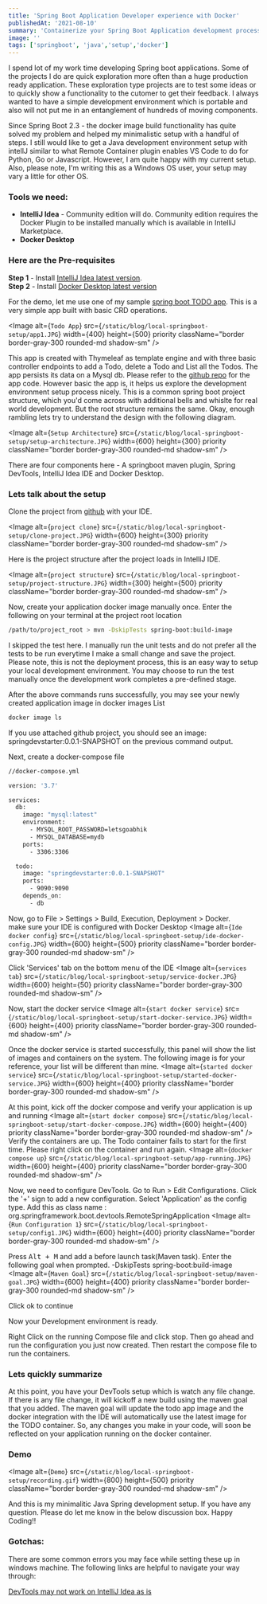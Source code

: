 ```yaml
---
title: 'Spring Boot Application Developer experience with Docker'
publishedAt: '2021-08-10'
summary: 'Containerize your Spring Boot Application development process using Spring Devtools and Docker'
image: ''
tags: ['springboot', 'java','setup','docker']
---
```


I spend lot of my work time developing Spring boot applications. Some of the projects I do are quick exploration more often than a huge production ready application. These exploration type projects are to test some ideas or to quickly show a functionality to the cutomer to get their feedback. I always wanted to have a simple development environment which is portable and also will not put me in an entanglement of hundreds of moving components. 

Since Spring Boot 2.3 - the docker image build functionality has quite solved my problem and helped my minimalistic setup with a handful of steps. I still would like to get a Java development environment setup with intellJ similar to what Remote Container plugin enables VS Code to do for Python, Go or Javascript. However, I am quite happy with my current setup. Also, please note, I'm writing this as a Windows OS user, your setup may vary a little for other OS. 

### Tools we need: 
* **IntelliJ Idea** - Community edition will do. Community edition requires the Docker Plugin to be installed manually which is available in IntelliJ Marketplace. 
* **Docker Desktop**

### Here are the Pre-requisites

**Step 1** - Install [IntelliJ Idea latest version](https://www.jetbrains.com/idea/download). <br />
**Step 2** - Install [Docker Desktop latest version](https://hub.docker.com/editions/community/docker-ce-desktop-windows)

For the demo, let me use one of my sample [spring boot TODO app](https://github.com/ghoshabhik/springboot-docker-dev-starter). This is a very simple app built with basic CRD operations. 

<Image
  alt={`Todo App`}
  src={`/static/blog/local-springboot-setup/app1.JPG`}
  width={400}
  height={500}
  priority
  className="border border-gray-300 rounded-md shadow-sm"
/>

This app is created with Thymeleaf as template engine and with three basic controller endpoints to add a Todo, delete a Todo and List all the Todos. The app persists its data on a Mysql db. Please refer to the [github repo](https://github.com/ghoshabhik/springboot-docker-dev-starter) for the app code. However basic the app is, it helps us explore the development environment setup process nicely. This is a common spring boot project structure, which you'd come across with additional bells and whislte for real world development. But the root structure remains the same. Okay, enough rambling lets try to understand the design with the following diagram.

<Image
  alt={`Setup Architecture`}
  src={`/static/blog/local-springboot-setup/setup-architecture.JPG`}
  width={600}
  height={300}
  priority
  className="border border-gray-300 rounded-md shadow-sm"
/>

There are four components here - A springboot maven plugin, Spring DevTools, IntelliJ Idea IDE and Docker Desktop.

### Lets talk about the setup

Clone the project from [github](https://github.com/ghoshabhik/springboot-docker-dev-starter) with your IDE. 

<Image
  alt={`project clone`}
  src={`/static/blog/local-springboot-setup/clone-project.JPG`}
  width={600}
  height={300}
  priority
  className="border border-gray-300 rounded-md shadow-sm"
/>

Here is the project structure after the project loads in IntelliJ IDE.

<Image
  alt={`project structure`}
  src={`/static/blog/local-springboot-setup/project-structure.JPG`}
  width={300}
  height={500}
  priority
  className="border border-gray-300 rounded-md shadow-sm"
/>

Now, create your application docker image manually once. Enter the following on your terminal at the project root location

```bash
/path/to/project_root > mvn -DskipTests spring-boot:build-image
```

I skipped the test here. I manually run the unit tests and do not prefer all the tests to be run everytime I make a small change and save the project. Please note, this is not the deployment process, this is an easy way to setup your local development environment. You may choose to run the test manually once the development work completes a pre-defined stage. 

After the above commands runs successfully, you may see your newly created application image in docker images List
```bash
docker image ls
```
If you use attached github project, you should see an image: springdevstarter:0.0.1-SNAPSHOT on the previous command output.

Next, create a docker-compose file
```Dockerfile
//docker-compose.yml

version: '3.7'

services:
  db:
    image: "mysql:latest"
    environment:
      - MYSQL_ROOT_PASSWORD=letsgoabhik
      - MYSQL_DATABASE=mydb
    ports:
      - 3306:3306

  todo:
    image: "springdevstarter:0.0.1-SNAPSHOT"
    ports:
      - 9090:9090
    depends_on:
      - db
```
Now, go to File > Settings > Build, Execution, Deployment > Docker. <br/>
make sure your IDE is configured with Docker Desktop 
<Image
  alt={`Ide docker config`}
  src={`/static/blog/local-springboot-setup/ide-docker-config.JPG`}
  width={600}
  height={500}
  priority
  className="border border-gray-300 rounded-md shadow-sm"
/>

Click 'Services' tab on the bottom menu of the IDE
<Image
  alt={`services tab`}
  src={`/static/blog/local-springboot-setup/service-docker.JPG`}
  width={600}
  height={50}
  priority
  className="border border-gray-300 rounded-md shadow-sm"
/>

Now, start the docker service
<Image
  alt={`start docker service`}
  src={`/static/blog/local-springboot-setup/start-docker-service.JPG`}
  width={600}
  height={400}
  priority
  className="border border-gray-300 rounded-md shadow-sm"
/>

Once the docker service is started successfully, this panel will show the list of images and containers on the system. The following image is for your reference, your list will be different than mine. 
<Image
  alt={`started docker service`}
  src={`/static/blog/local-springboot-setup/started-docker-service.JPG`}
  width={600}
  height={400}
  priority
  className="border border-gray-300 rounded-md shadow-sm"
/>

At this point, kick off the docker compose and verify your application is up and running
<Image
  alt={`start docker compose`}
  src={`/static/blog/local-springboot-setup/start-docker-compose.JPG`}
  width={600}
  height={400}
  priority
  className="border border-gray-300 rounded-md shadow-sm"
/>
Verify the containers are up. The Todo container fails to start for the first time. Please right click on the container and run again.
 <Image
  alt={`docker compose up`}
  src={`/static/blog/local-springboot-setup/app-running.JPG`}
  width={600}
  height={400}
  priority
  className="border border-gray-300 rounded-md shadow-sm"
/>

Now, we need to configure DevTools. Go to Run > Edit Configurations. Click the '+' sign to add a new configuration. Select 'Application' as the config type. Add this as class name : org.springframework.boot.devtools.RemoteSpringApplication
 <Image
  alt={`Run Configuration 1`}
  src={`/static/blog/local-springboot-setup/config1.JPG`}
  width={600}
  height={400}
  priority
  className="border border-gray-300 rounded-md shadow-sm"
/>

Press <kbd>Alt + M</kbd> and add a before launch task(Maven task). Enter the following goal when prompted. 
-DskipTests spring-boot:build-image
 <Image
  alt={`Maven Goal`}
  src={`/static/blog/local-springboot-setup/maven-goal.JPG`}
  width={600}
  height={400}
  priority
  className="border border-gray-300 rounded-md shadow-sm"
/>

Click ok to continue

Now your Development environment is ready. 

Right Click on the running Compose file and click stop. Then go ahead and run the configuration you just now created. Then restart the compose file to run the containers.

### Lets quickly summarize

At this point, you have your DevTools setup which is watch any file change. If there is any file change, it will kickoff a new build using the maven goal that you added. The maven goal will update the todo app image and the docker integration with the IDE will automatically use the latest image for the TODO container. So, any changes you make in your code, will soon be reflected on your application running on the docker container. 

### Demo
 <Image
  alt={`Demo`}
  src={`/static/blog/local-springboot-setup/recording.gif`}
  width={800}
  height={500}
  priority
  className="border border-gray-300 rounded-md shadow-sm"
/>

And this is my minimalitic Java Spring development setup. If you have any question. Please do let me know in the below discussion box. Happy Coding!! 


### Gotchas: 
There are some common errors you may face while setting these up in windows machine. The following links are helpful to navigate your way through:

[DevTools may not work on IntelliJ Idea as is](https://stackoverflow.com/questions/35895730/spring-boot-devtools-static-content-reloading-does-not-work-in-intellij)

